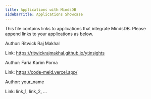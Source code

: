 ```yaml
---
title: Applications with MindsDB
sidebarTitle: Applications Showcase
---
```


This file contains links to applications that integrate MindsDB. Please append links to your applications as below.

<Card title="YouTube Insights" icon="link" href="https://github.com/ritwickrajmakhal/youtube-insights">
  Author: Ritwick Raj Makhal

  Link: https://ritwickrajmakhal.github.io/ytinsights
</Card>

<Card title="CodeMeld" icon="https://github.com/faria-karim-porna/codeMeld/blob/main/frontend/src/assets/icons/codeMeld.png" href="https://github.com/faria-karim-porna/codeMeld">
  Author: Faria Karim Porna

  Link: https://code-meld.vercel.app/
</Card>

<Card title="App Name" icon="link" href="https://github.com/mindsdb/mindsdb">
  Author: your_name

  Link: link_1, link_2, ...
</Card>
